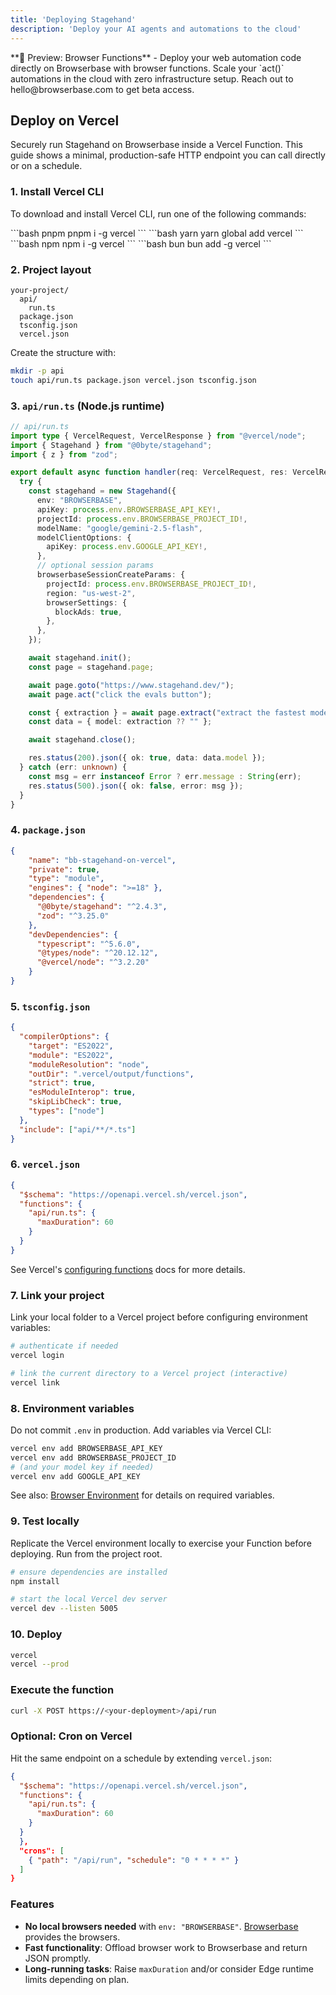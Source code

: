 ```yaml
---
title: 'Deploying Stagehand'
description: 'Deploy your AI agents and automations to the cloud'
---
```


<Tip>
**🌟 Preview: Browser Functions** - Deploy your web automation code directly on Browserbase with browser functions. Scale your `act()` automations in the cloud with zero infrastructure setup. Reach out to hello@browserbase.com to get beta access.
</Tip>

## Deploy on Vercel

Securely run Stagehand on Browserbase inside a Vercel Function. This guide shows a minimal, production-safe HTTP endpoint you can call directly or on a schedule.

### 1. Install Vercel CLI

To download and install Vercel CLI, run one of the following commands:

<CodeGroup>
```bash pnpm
pnpm i -g vercel
```
```bash yarn
yarn global add vercel
```
```bash npm
npm i -g vercel
```
```bash bun
bun add -g vercel
```
</CodeGroup>

### 2. Project layout

```text
your-project/
  api/
    run.ts
  package.json
  tsconfig.json
  vercel.json
```

Create the structure with:

```bash
mkdir -p api
touch api/run.ts package.json vercel.json tsconfig.json
```

### 3. `api/run.ts` (Node.js runtime)

```typescript
// api/run.ts
import type { VercelRequest, VercelResponse } from "@vercel/node";
import { Stagehand } from "@0byte/stagehand";
import { z } from "zod";

export default async function handler(req: VercelRequest, res: VercelResponse): Promise<void> {
  try {
    const stagehand = new Stagehand({
      env: "BROWSERBASE",
      apiKey: process.env.BROWSERBASE_API_KEY!,
      projectId: process.env.BROWSERBASE_PROJECT_ID!,
      modelName: "google/gemini-2.5-flash",
      modelClientOptions: {
        apiKey: process.env.GOOGLE_API_KEY!,
      },
      // optional session params
      browserbaseSessionCreateParams: {
        projectId: process.env.BROWSERBASE_PROJECT_ID!,
        region: "us-west-2",
        browserSettings: {
          blockAds: true,
        },
      },
    });

    await stagehand.init();
    const page = stagehand.page;

    await page.goto("https://www.stagehand.dev/");
    await page.act("click the evals button");

    const { extraction } = await page.extract("extract the fastest model");
    const data = { model: extraction ?? "" };

    await stagehand.close();

    res.status(200).json({ ok: true, data: data.model });
  } catch (err: unknown) {
    const msg = err instanceof Error ? err.message : String(err);
    res.status(500).json({ ok: false, error: msg });
  }
}
```

### 4. `package.json`

```json
{
    "name": "bb-stagehand-on-vercel",
    "private": true,
    "type": "module",
    "engines": { "node": ">=18" },
    "dependencies": {
      "@0byte/stagehand": "^2.4.3",
      "zod": "^3.25.0"
    },
    "devDependencies": {
      "typescript": "^5.6.0",
      "@types/node": "^20.12.12",
      "@vercel/node": "^3.2.20"
    }
}
```

### 5. `tsconfig.json`

```json
{
  "compilerOptions": {
    "target": "ES2022",
    "module": "ES2022",
    "moduleResolution": "node",
    "outDir": ".vercel/output/functions",
    "strict": true,
    "esModuleInterop": true,
    "skipLibCheck": true,
    "types": ["node"]
  },
  "include": ["api/**/*.ts"]
}
```

### 6. `vercel.json`

```json
{
  "$schema": "https://openapi.vercel.sh/vercel.json",
  "functions": {
    "api/run.ts": {
      "maxDuration": 60
    }
  }
}
```

See Vercel's [configuring functions](https://vercel.com/docs/functions/configuring-functions) docs for more details.

### 7. Link your project

Link your local folder to a Vercel project before configuring environment variables:

```bash
# authenticate if needed
vercel login

# link the current directory to a Vercel project (interactive)
vercel link
```

### 8. Environment variables

Do not commit `.env` in production. Add variables via Vercel CLI:

```bash
vercel env add BROWSERBASE_API_KEY
vercel env add BROWSERBASE_PROJECT_ID
# (and your model key if needed)
vercel env add GOOGLE_API_KEY
```

See also: [Browser Environment](/configuration/environment) for details on required variables.

### 9. Test locally

Replicate the Vercel environment locally to exercise your Function before deploying. Run from the project root.

```bash
# ensure dependencies are installed
npm install

# start the local Vercel dev server
vercel dev --listen 5005
```

### 10. Deploy

```bash
vercel
vercel --prod
```

### Execute the function

```bash
curl -X POST https://<your-deployment>/api/run
```

### Optional: Cron on Vercel

Hit the same endpoint on a schedule by extending `vercel.json`:

```json
{
  "$schema": "https://openapi.vercel.sh/vercel.json",
  "functions": {
    "api/run.ts": {
      "maxDuration": 60
    }
  }
  },
  "crons": [
    { "path": "/api/run", "schedule": "0 * * * *" }
  ]
}
```

### Features
- **No local browsers needed** with `env: "BROWSERBASE"`. [Browserbase](https://www.browserbase.com/) provides the browsers.
- **Fast functionality**: Offload browser work to Browserbase and return JSON promptly.
- **Long-running tasks**: Raise `maxDuration` and/or consider Edge runtime limits depending on plan.

